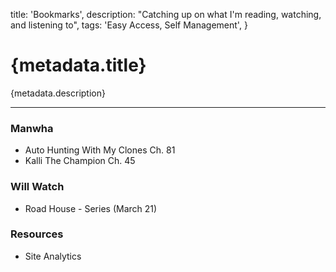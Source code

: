 
  title: 'Bookmarks',
  description: "Catching up on what I'm reading, watching, and listening to",
  tags: 'Easy Access, Self Management',
}

# {metadata.title}

{metadata.description}

---

### Manwha

- <MdxLink href="https://manhuaus.com/manga/auto-hunting-with-my-clones">
    Auto Hunting With My Clones Ch. 81
  </MdxLink>
- <MdxLink href="https://manhuaus.com/manga/kalli-the-champion">
    Kalli The Champion Ch. 45
  </MdxLink>

### Will Watch

- <MdxLink href="https://www.youtube.com/watch?v=Y0ZsLudtfjI">
    Road House - Series (March 21)
  </MdxLink>

### Resources

- <MdxLink href="https://umami-rdt-li.vercel.app/share/3Aiazf1XBMaxwW30">
    Site Analytics
  </MdxLink>
